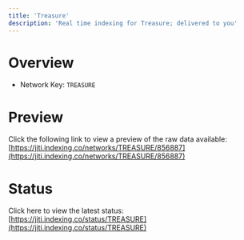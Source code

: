 ```yaml
---
title: 'Treasure'
description: 'Real time indexing for Treasure; delivered to you'
---
```


# Overview
- Network Key: `TREASURE`

# Preview
Click the following link to view a preview of the raw data available: [https://jiti.indexing.co/networks/TREASURE/856887](https://jiti.indexing.co/networks/TREASURE/856887)

# Status
Click here to view the latest status: [https://jiti.indexing.co/status/TREASURE](https://jiti.indexing.co/status/TREASURE)
